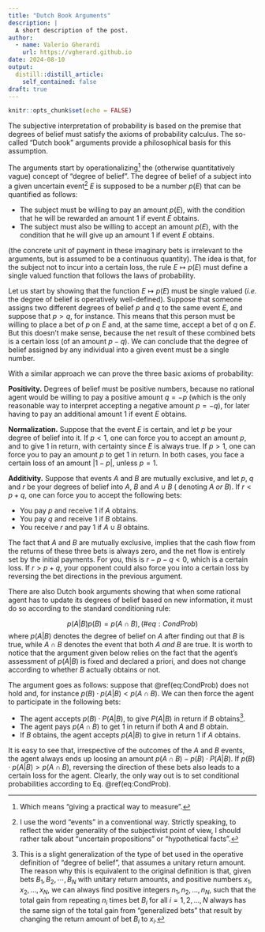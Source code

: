 ```yaml
---
title: "Dutch Book Arguments"
description: |
  A short description of the post.
author:
  - name: Valerio Gherardi
    url: https://vgherard.github.io
date: 2024-08-10
output:
  distill::distill_article:
    self_contained: false
draft: true
---
```



```r
knitr::opts_chunk$set(echo = FALSE)
```

The subjective interpretation of probability is based on the premise that 
degrees of belief must satisfy the axioms of probability calculus. The so-called 
"Dutch book" arguments provide a philosophical basis for this assumption.

The arguments start by operationalizing[^op] the 
(otherwise quantitatively vague) concept of "degree of belief". The degree of 
belief of a subject into a given uncertain event[^event] $E$ is supposed to be a number 
$p(E)$ that can be quantified as follows: 

* The subject must be willing to pay an amount $p(E)$, with the condition that
he will be rewarded an amount $1$ if event $E$ obtains. 
* The subject must also be willing to accept an amount $p(E)$, with the 
condition that he will give up an amount $1$ if event $E$ obtains.

(the concrete unit of payment in these imaginary bets is irrelevant to the 
arguments, but is assumed to be a continuous quantity). The idea is that, for 
the subject not to incur into a certain loss, the rule $E\mapsto p(E)$ must 
define a single valued function that follows the laws of probability.

[^event]: I use the word "events" in a conventional way. Strictly speaking, to 
reflect the wider generality of the subjectivist point of view, I should rather 
talk about "uncertain propositions" or "hypothetical facts".

Let us start by showing that the function $E\mapsto p(E)$ must be single valued
(*i.e.* the degree of belief is operatively well-defined). Suppose that someone 
assigns two different degrees of belief $p$ and $q$ to the same event 
$E$, and suppose that $p>q$, for instance. This means that this person must be 
willing to place a bet of $p$ on $E$ and, at the same time, accept a bet of $q$ 
on $E$. But this doesn't make sense, because the net result of these combined 
bets is a certain loss (of an amount $p-q$). We can conclude that the degree of 
belief assigned by any individual into a given event must be a single number.

With a similar approach we can prove the three basic axioms of probability:

**Positivity.** Degrees of belief must be positive numbers, because no 
rational agent would be willing to pay a positive amount $q = -p$ (which is the
only reasonable way to interpret accepting a negative amount $p = -q$), for 
later having to pay an additional amount $1$ if event $E$ obtains.

**Normalization.** Suppose that the event $E$ is certain, and let 
$p$ be your degree of belief into it. If $p < 1$, one can force you to accept an
amount $p$, and to give $1$ in return, with certainty since $E$ is always true. 
If $p > 1$, one can force you to pay an amount $p$ to get $1$ in return. In both 
cases, you face a certain loss of an amount $\vert 1 - p\vert$, unless $p = 1$.

**Additivity.** Suppose that events $A$ and $B$ are mutually exclusive, and 
let $p$, $q$ and $r$ be your degrees of belief into $A$, $B$ and $A\cup B$ (
denoting $A$ *or* $B$). If $r < p + q$, one can force you to accept the 
following bets:

- You pay $p$ and receive $1$ if $A$ obtains.
- You pay $q$ and receive $1$ if $B$ obtains.
- You receive $r$ and pay $1$ if $A\cup B$ obtains.
	
The fact that $A$ and $B$ are mutually exclusive, implies that the cash flow 
from the returns of these three bets is always zero, and the net flow is 
entirely set by the initial payments. For you, this is $r - p - q < 0$, which is
a certain loss. If $r > p + q$, your opponent could also force you into a 
certain loss by reversing the bet directions in the previous argument.

There are also Dutch book arguments showing that when some rational agent 
has to update its degrees of belief based on new information, it must do so
according to the standard conditioning rule:

$$
p(A\vert B)p(B)=p(A\cap B), (\#eq:CondProb)
$$
where $p(A\vert B)$ denotes the degree of belief on $A$ after finding out that 
$B$ is true, while $A\cap B$ denotes the event that both $A$ *and* $B$ are true.
It is worth to notice that the argument given below relies on the fact that the
agent's assessment of $p(A\vert B)$ is fixed and declared a priori, and does not 
change according to whether $B$ actually obtains or not.

The argument goes as follows: suppose that \@ref(eq:CondProb) does not hold and, 
for instance $p(B)\cdot p(A\vert B) < p(A\cap B)$. We can then force the agent 
to participate in the following bets:

- The agent accepts $p(B)\cdot P(A\vert B)$, to give $P(A\vert B)$ in return if 
$B$ obtains[^gen].
- The agent pays $p(A\cap B)$ to get $1$ in return if both $A$ and $B$ obtain.
- If $B$ obtains, the agent accepts $p(A\vert B)$ to give in return $1$ if $A$ 
obtains.

It is easy to see that, irrespective of the outcomes of the $A$ and $B$ events,
the agent always ends up loosing an amount 
$p(A\cap B) - p(B) \cdot P(A\vert B)$. If $p(B)\cdot p(A\vert B) > p(A\cap B)$,
reversing the direction of these bets also leads to a certain loss for the 
agent. Clearly, the only way out is to set conditional probabilities according
to Eq. \@ref(eq:CondProb).

[^op]: Which means "giving a practical way to measure". 

[^gen]: This is a slight generalization of the type of bet used in the operative
definition of "degree of belief", that assumes a unitary return amount. The 
reason why this is equivalent to the original definition is that, given bets 
$B_1,\,B_2,\,\cdots,\,B_N$ with unitary return amounts, and positive numbers
$x_1, \,x_2,\,\dots,\,x_N$, we can always find positive integers 
$n_1,\,n_2,\dots,\,n_N$, such that the total gain from repeating $n_i$ times bet 
$B_i$ for all $i=1,2,\dots,N$ always has the same sign of the total gain from 
"generalized bets" that result by changing the return amount of bet $B_i$ to 
$x_i$.


